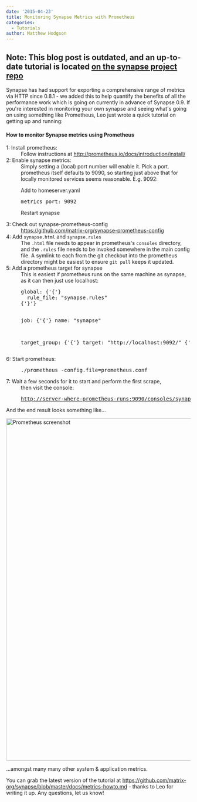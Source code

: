 ```yaml
---
date: '2015-04-23'
title: Monitoring Synapse Metrics with Prometheus
categories:
  - Tutorials
author: Matthew Hodgson
---
```


<h2>Note: This blog post is outdated, and an up-to-date tutorial is located <a href="https://github.com/matrix-org/synapse/blob/master/docs/metrics-howto.md">on the synapse project repo</a></h2>

Synapse has had support for exporting a comprehensive range of metrics via HTTP since 0.8.1 - we added this to help quantify the benefits of all the performance work which is going on currently in advance of Synapse 0.9. If you're interested in monitoring your own synapse and seeing what's going on using something like Prometheus, Leo just wrote a quick tutorial on getting up and running:

<h4>How to monitor Synapse metrics using Prometheus</h4>

<dl>
<dt>1: Install prometheus:</dt><dd>Follow instructions at <a href="http://prometheus.io/docs/introduction/install/">http://prometheus.io/docs/introduction/install/</a></dd>

<dt>2: Enable synapse metrics:</dt><dd>Simply setting a (local) port number will enable it. Pick a port. prometheus itself defaults to 9090, so starting just above that for locally monitored services seems reasonable. E.g. 9092:

Add to homeserver.yaml
<pre>metrics_port: 9092</pre>
Restart synapse

</dd>

<dt>3: Check out synapse-prometheus-config</dt><dd><a href="https://github.com/matrix-org/synapse-prometheus-config">https://github.com/matrix-org/synapse-prometheus-config</a></dd>

<dt>4: Add <code>synapse.html</code> and <code>synapse.rules</code></dt><dd>The <code>.html</code> file needs to appear in prometheus's <code>consoles</code> directory, and the <code>.rules</code> file needs to be invoked somewhere in the main config file. A symlink to each from the git checkout into the prometheus directory might be easiest to ensure <code>git pull</code> keeps it updated.</dd>

<dt>5: Add a prometheus target for synapse</dt><dd>This is easiest if prometheus runs on the same machine as synapse, as it can then just use localhost:
<pre>global: {'{'}
  rule_file: "synapse.rules"
{'}'}

job: {'{'}
  name: "synapse"

  target_group: {'{'}
    target: "http://localhost:9092/"
  {'}'}
{'}'}
</pre>

</dd>
<dt>6: Start prometheus:</dt><dd><pre>./prometheus -config.file=prometheus.conf
</pre>
</dd>

<dt>7: Wait a few seconds for it to start and perform the first scrape,</dt><dd>then visit the console:
<pre><a href="http://server-where-prometheus-runs:9090/consoles/synapse.html">http://server-where-prometheus-runs:9090/consoles/synapse.html</a></pre>
</dd></dl>

And the end result looks something like...

<a href="http://matrix.org/blog/wp-content/uploads/2015/04/Screen-Shot-2015-04-23-at-16.32.01.png"><img src="http://matrix.org/blog/wp-content/uploads/2015/04/Screen-Shot-2015-04-23-at-16.32.01-1024x930.png" alt="Prometheus screenshot" width="1024" height="930" class="aligncenter size-large wp-image-905" /></a>

...amongst many many other system & application metrics.

You can grab the latest version of the tutorial at <a href="https://github.com/matrix-org/synapse/blob/master/docs/metrics-howto.md">https://github.com/matrix-org/synapse/blob/master/docs/metrics-howto.md</a> - thanks to Leo for writing it up.  Any questions, let us know!
